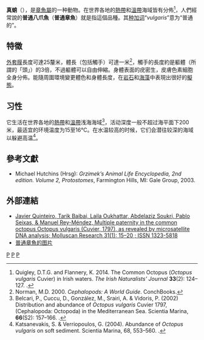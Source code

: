 {{Speciesbox 
| name = 真蛸
| image = Octopus vulgaris.jpg
| image_caption = 
| status = LC
| status_system = IUCN3.1
| taxon = Octopus vulgaris
| authority = [[Georges_Cuvier|Cuvier]], 1797 
| synonyms =
* ''Octopus vulgaris''<br /><small>Lamarck, 1798</small>
* ''Octopus rugosus''<br /><small>Bosc, 1792</small>
}}
'''真蛸'''（{{lang|la|''Octopus vulgaris''}}），是[[章魚屬|章魚屬]]的一种動物。在世界各地的[[熱帶|熱帶]]和[[溫帶|溫帶]]海域皆有分佈<ref>Quigley, D.T.G. and Flannery, K. 2014. The Common Octopus (''Octopus vulgaris'' Cuvier) in Irish waters. ''The Irish Naturalists' Journal'' '''33'''(2): 124–127. {{JSTOR|24393605}}.</ref>，人們經常說的'''普通八爪魚'''（'''普通章魚'''）就是指這個品種。其[[种加词|种加词]]“''vulgaris''”意为“普通的”。

== 特徵 ==
[[外套膜|外套膜]]長度可達25釐米，體長（包括觸手）可達一米<ref name=Norman>Norman, M.D. 2000. ''Cephalopods: A World Guide''. ConchBooks.</ref>，觸手的長度約是軀體（所謂的「頭」）的3倍，不過軀體可以自由伸縮。身體表面的疣密生，皮膚色素細胞全身分佈。能隨周圍環境變更體色和身體長度，在[[岩石|岩石]]和[[海藻|海藻]]中表現出很好的[[擬態|擬態]]。
== 习性==

它生活在世界各地的[[熱帶|熱帶]]和[[溫帶|溫帶]]浅海海域<ref name="Belcari et al.">Belcari, P., Cuccu, D., González, M., Srairi, A. & Vidoris, P. (2002) Distribution and abundance of ''Octopus vulgaris'' Cuvier 1797, (Cephalopoda: Octopoda) in the Mediterranean Sea. Scientia Marina, '''66'''(S2): 157–166. {{doi|10.3989/scimar.2002.66s2157}}.</ref>，活动深度一般不超过海平面下200米，最适宜的环境温度为15至16°C。在水温较高的时候，它们会潜往较深的海域以躲避高温<ref>Katsanevakis, S. & Verriopoulos, G. (2004). Abundance of ''Octopus vulgaris'' on soft sediment. Scientia Marina, 68, 553–560. {{doi|10.3989/scimar.2004.68n4553}}.</ref>。

==參考文獻==
{{reflist}}
* Michael Hutchins (Hrsg): ''Grzimek’s Animal Life Encyclopedia, 2nd edition. Volume 2, Protostomes'', Farmington Hills, MI: Gale Group, 2003.

==外部連結==
{{Commons and category|Octopus_vulgaris|普通章魚|Octopus_vulgaris}}
* [http://www.mapress.com/mr/content/v31/2011f/n1p020.pdf  Javier Quinteiro, Tarik Baibai, Laila Oukhattar, Abdelaziz Soukri, Pablo Seixas, & Manuel Rey-Méndez, Multiple paternity in the common octopus Octopus vulgaris (Cuvier, 1797), as revealed by microsatellite DNA analysis; Molluscan Research 31(1): 15–20 ; ISSN 1323-5818] {{Wayback|url=http://www.mapress.com/mr/content/v31/2011f/n1p020.pdf |date=20190728113001 }}
* [https://www.diverosa.com/Bonaire/BON-046%20Common%20octopus,%20Octopus%20vulgaris.jpg 普通章魚的图片] {{Wayback|url=https://www.diverosa.com/Bonaire/BON-046%20Common%20octopus,%20Octopus%20vulgaris.jpg |date=20160828170455 }}

{{CephBase Species|495}}

{{Taxonbar|from=Q651361}}

[[Category:章魚屬|P]]
[[Category:大西洋軟體動物|P]]
[[Category:_1797年描述的动物|P]]